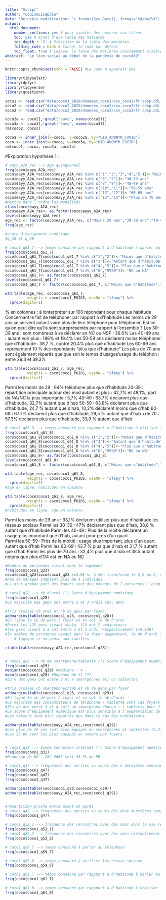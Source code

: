 ```yaml
---
title: "Script"
author: "LouiseLisaElie"
date: 'Dernière modification: `r format(Sys.Date(), format="%d/%m/%Y")`'
output: 
  html_document:
    number_sections: yes # pour ajouter des numéros aux titres
    toc: yes # ajout d'une table des matières
    toc_depth : '3' # Précision de la table des matières
    folding_code : hide # Cacher le code par défaut
    toc_float: true # Laisser la table des matières constamment visible
abstract: "Le lien social au début de la pandémie de covid19"
---
```


```r
knitr::opts_chunk$set(echo = FALSE) #Le code n'apparait pas
```

```r
library(tidyselect)
library(dplyr)
library(tidyverse)
library(questionr)
```
```r
coco1 <- read.csv("data/coco1_2020/donnees_coco1/csv_coco1/fr.cdsp.ddi.elipss.202004coco1.csv", stringsAsFactors = F)
coco2 <- read.csv("data/coco2_2020/donnees_coco2/csv_coco2/fr.cdsp.ddi.elipss.202004.csv", stringsAsFactors = F)
coco3 <- read.csv("data/coco3_2020/donnees_coco3/csv_coco3/fr.cdsp.ddi.elipss.202005.csv", stringsAsFactors = F)
```
```r
coco2a <- coco2[,!grepl("eavy", names(coco2))]
coco3a <- coco3[,!grepl("eavy", names(coco3))]
rm(coco2, coco3)
```
```r
cocoa <- inner_join(x=coco1, y=coco2a, by="UID_ANONYM_COVID")
coco <- inner_join(x=cocoa, y=coco3a, by="UID_ANONYM_COVID")
rm(coco1, cocoa, coco3a, coco2a)
```
#Exploration hypothèse 1 :
```r
# eayy_A2A_rec --> Age quinquennal
freq(coco$eayy_A2A_rec)
coco$eayy_A2A_rec[coco$eayy_A2A_rec %in% c("1","2","3","4",'5')]<-"Moins 29 ans"
coco$eayy_A2A_rec[coco$eayy_A2A_rec %in% c("6","7")]<-"30-39 ans"
coco$eayy_A2A_rec[coco$eayy_A2A_rec %in% c("8","9")]<-"40-49 ans"
coco$eayy_A2A_rec[coco$eayy_A2A_rec %in% c("10","11")]<-"50-59 ans"
coco$eayy_A2A_rec[coco$eayy_A2A_rec %in% c("12","12")]<-"60-69 ans"
coco$eayy_A2A_rec[coco$eayy_A2A_rec %in% c("13","14")]<-"Plus de 70 ans"
#Mettre dans l'ordre les modalités
class(coco$eayy_A2A_rec)
coco$eayy_A2A_rec<- as.factor(coco$eayy_A2A_rec)
levels(coco$eayy_A2A_rec)
age_rec <- factor(coco$eayy_A2A_rec, c("Moins 29 ans","30-39 ans","40-49 ans","50-59 ans","60-69 ans","Plus de 70 ans"))
freq(age_rec)
```

```r
#score d'équipement numérique 
#q_28 et q_29
```

```r
# coco1_q61_7 --> temps consacré par rappport à d'habitude à parler au telephone
freq(coco$coco1_q61_7)
coco$coco1_q61_7[coco$coco1_q61_7 %in% c("1","2")]<-"Moins que d'habitude"
coco$coco1_q61_7[coco$coco1_q61_7 %in% c("3")]<-"Autant que d'habitude"
coco$coco1_q61_7[coco$coco1_q61_7 %in% c("4","5")]<-"Plus que d'habitude"
coco$coco1_q61_7[coco$coco1_q61_7 %in% c("6","9999")]<-"NC ou NA"
coco$coco1_q61_7<- as.factor(coco$coco1_q61_7)
levels(coco$coco1_q61_7)
coco$coco1_q61_7 <- factor(coco$coco1_q61_7, c("Moins que d'habitude","Autant que d'habitude", "Plus que d'habitude","NC ou NA"))

wtd.table(age_rec, coco$coco1_q61_7, 
          weights = coco$coco1_POIDS, useNA = "ifany") %>% 
  cprop(digits=1)
```
% en colonnes : à ionterpréter sur 100 répondant pour chaque habitude
Concernant le fait de téléphoner par rapport à d'habitude 
Les moins de 29 ans se servent autant voire plus de leur téléphone pour téléphoner, 
Est ce qu'on peut dire qu'ils sont sureprésentés par rapport à l'ensemble ?
Les 30-39 ans : sont nombreux à se déclarer en NC ou NSP : 39.6% 
Les 40-49 ans : autant voir plus  : 188% et 19.4%
Les 50-59 ans déclarent moins téléphoner que d'habitude : 38,7 %, contre 20.4% plus que d'habitude
Les 60-69 ans représentent 10 % des répondants "plus que d'habitude"
Les plus de 70 ans sont également répartis quelque soit le temps d'usages'usage du téléphon : entre 29.3 et 39.3%
```r
wtd.table(coco$coco1_q61_7, age_rec,
          weights = coco$coco1_POIDS, useNA = "ifany") %>% 
  cprop(digits=1)
```
Parmi les moins de 29 : 64% téléphone plus que d'habitude
30-39 : répartition principale autour des mod autant et plus : 42,7% et 48,1%, 
        part de NA/NC la plus importante : 5,7%
40-49 : 63.7% déclarent plus que d'habitude, 32,7% autant que d'hab
50-59 : 63.8% déclarent plus que d'habitude, 24,7 % autant que d'hab, 10,2% déclarent moins que d'hab
60-69 : 67.7% déclarent plus que d'habitude, 29,5 % autant que d'hab
+de 70 : 57.3% déclarent plus que d'habitude, 33,9 % autant que d'hab

```r
# coco1_q61_8 --> temps consacré par rappport à d'habitude à utiliser les réseau sociaux
freq(coco$coco1_q61_8)
coco$coco1_q61_8[coco$coco1_q61_8 %in% c("1","2")]<-"Moins que d'habitude"
coco$coco1_q61_8[coco$coco1_q61_8 %in% c("3")]<-"Autant que d'habitude"
coco$coco1_q61_8[coco$coco1_q61_8 %in% c("4","5")]<-"Plus que d'habitude"
coco$coco1_q61_8[coco$coco1_q61_8 %in% c("6","9999")]<-"NC ou NA"
coco$coco1_q61_8<- as.factor(coco$coco1_q61_8)
levels(coco$coco1_q61_8)
coco$coco1_q61_8 <- factor(coco$coco1_q61_8, c("Moins que d'habitude","Autant que d'habitude", "Plus que d'habitude","NC ou NA"))

wtd.table(age_rec, coco$coco1_q61_8, 
          weights = coco$coco1_POIDS, useNA = "ifany") %>% 
  cprop(digits=1)
#age en ligne, habitudes en colonne
```
```r
wtd.table(coco$coco1_q61_8, age_rec,
          weights = coco$coco1_POIDS, useNA = "ifany") %>% 
  cprop(digits=1)
#habitudes en ligne, age en colonne
```
Parmi les moins de 29 ans : 93,1% déclarent utiliser plus que d'habitude les réseaux sociaux
Parmi les 30-39 : 47% déclarent plus que d'hab, 38,8 % autant que d'habitude
Parmi les 40-49 : Plus de la moitié déclarent un usage plus important que d'hab, autant pour près d'un quart  
Parmi les 50-59 : Près de la moitié : usage plus important, plus d'un quart autant que d'hab
Parmi les 60-69 : 43.7 % plus que d'hab et 31,7 % autant que d'hab
Parmi les plus de 70 ans : 32,4% plus que d'hab et 38.5 autant, notons que plus d'1/4 est en NA ou NC

```r
#Nombre de personnes vivant dans le logement 
freq(coco$coco1_q23)
coco$coco1_q23[coco$coco1_q23 ==2.6] <- 3 #On transforme le 2,6 en 3, surtout que ne concerne q'un enquêté.e
#Peu de ménages comptent plus de 4 individus
#La plus grande part des foyers sont des ménages de 2 personnes : couple ou parent solo+enf

# coco1_q28 --> nb d'ordi /!\ Score d'équipement numérique
freq(coco$coco1_q28)
#La majorité des gens ont entre 2 et 3 ordis (env 68%)

#tris croisés nb ordi et nb de gens par foyer
addmargins(table(coco$coco1_q23, coco$coco1_q28))
#En ligne le nb de pers / foyer et en col le nb d'ordi
#Parmi les 175 pers vivant seule, 119 ont 2 ordinateurs
#les pers vivant à 2 ont entre 2 et 3 ordi (respectivement 144,139)
#le nombre de personnes vivant dans le foyer augmentant, le nb d'ordi stagne autour de 3, 
    # logique si on pense aux familles 

rtable(table(coco$eayy_A2A_rec,coco$coco1_q28))


# coco1_q29 --> nb de smartphone/tablette /!\ Score d'équipement numérique
freq(coco$coco1_q29)
median(coco$coco1_q29) #mediane : 4
mean(coco$coco1_q29) #Moyenne de 51 ???
#53 % des gens ont entre 3 et 4 smartphones et/ ou tablettes

#tris croisés nb smartphones/tab et nb de gens par foyer
addmargins(table(coco$coco1_q23, coco$coco1_q29))
#En ligne le nb de pers / foyer et en col le nb d'ordi
#La majorité des consommateurs de téléphone / tablette sont les foyers de 2 pers
#Ils en ont entre 3 et 4 soit un smartphone chacun + 1 tablette pour 2 ou une chacun
#Le score d'équipement numérique est plus sensible à l'augmentation du nombre de personne dans le foyer.
#Les valeurs sont plus répartis que dans le cas des ordinateurs.

addmargins(table(coco$eayy_A2A_rec,coco$coco1_q29))
#Les plus de 70 ans sont bien équipés en smartphones et tablettes (2,3,4), ce sont eux qui répondent le plus
#Les 35-60 sont les plus équipés en nombre par foyers


# coco1_q31 --> bonne connexion internet /!\ Score d'équipement numérique
freq(coco$coco1_q31)
#Beaucoup de NR : 282 6666 soit 33.3% de NR

# coco1_q47 --> fréquences des sorties au cours des 2 dernières semaines
freq(coco$coco1_q47)
freq(coco$coco2_q47)
freq(coco$coco3_q47)

addmargins(table(coco$coco1_q23,coco$coco1_q29))
addmargins(table(coco$eayy_A2A_rec,coco$coco1_q29))


#repartition proche entre avant et après
# coco1_q47 --> fréquences des sorties au cours des deux dernières semaines
freq(coco$coco1_q47)

# coco1_q52_1 --> fréquence des rencontres avec des amis dans la vie réelle /!\ combiner famille et amis 
freq(coco$coco1_q52_1)
# coco1_q52_2 --> fréquence des rencontres avec des amis virtuellement
freq(coco$coco1_q52_2)

# coco1_q59_7 --> temps consacré à parler au telephone
freq(coco$coco1_q59_7)

# coco1_q59_8 --> temps consacré à utiliser les réseau sociaux
freq(coco$coco1_q59_8)

# coco1_q61_7 --> temps consacré par rappport à d'habitude à parler au telephone
freq(coco$coco1_q61_7)

# coco1_q61_8 --> temps consacré par rappport à d'habitude à utiliser les réseau sociaux
freq(coco$coco1_q61_8)

```

